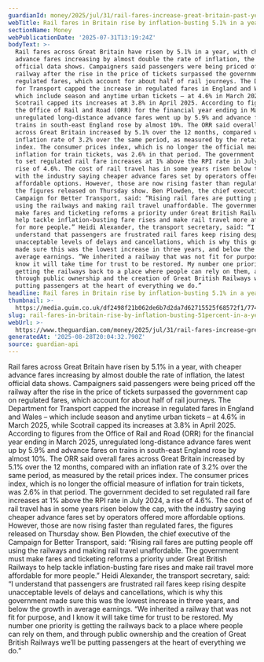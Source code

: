 ```yaml
---
guardianId: money/2025/jul/31/rail-fares-increase-great-britain-past-year-data
webTitle: Rail fares in Britain rise by inflation-busting 5.1% in a year
sectionName: Money
webPublicationDate: '2025-07-31T13:19:24Z'
bodyText: >-
  Rail fares across Great Britain have risen by 5.1% in a year, with cheaper
  advance fares increasing by almost double the rate of inflation, the latest
  official data shows. Campaigners said passengers were being priced off the
  railway after the rise in the price of tickets surpassed the government cap on
  regulated fares, which account for about half of rail journeys. The Department
  for Transport capped the increase in regulated fares in England and Wales –
  which include season and anytime urban tickets – at 4.6% in March 2025, while
  Scotrail capped its increases at 3.8% in April 2025. According to figures from
  the Office of Rail and Road (ORR) for the financial year ending in March 2025,
  unregulated long-distance advance fares went up by 5.9% and advance fares on
  trains in south-east England rose by almost 10%. The ORR said overall fares
  across Great Britain increased by 5.1% over the 12 months, compared with an
  inflation rate of 3.2% over the same period, as measured by the retail prices
  index. The consumer prices index, which is no longer the official measure of
  inflation for train tickets, was 2.6% in that period. The government decided
  to set regulated rail fare increases at 1% above the RPI rate in July 2024, a
  rise of 4.6%. The cost of rail travel has in some years risen below the cap,
  with the industry saying cheaper advance fares set by operators offered more
  affordable options. However, those are now rising faster than regulated fares,
  the figures released on Thursday show. Ben Plowden, the chief executive of the
  Campaign for Better Transport, said: “Rising rail fares are putting people off
  using the railways and making rail travel unaffordable. The government must
  make fares and ticketing reforms a priority under Great British Railways to
  help tackle inflation-busting fare rises and make rail travel more affordable
  for more people.” Heidi Alexander, the transport secretary, said: “I
  understand that passengers are frustrated rail fares keep rising despite
  unacceptable levels of delays and cancellations, which is why this government
  made sure this was the lowest increase in three years, and below the growth in
  average earnings. “We inherited a railway that was not fit for purpose, and I
  know it will take time for trust to be restored. My number one priority is
  getting the railways back to a place where people can rely on them, and
  through public ownership and the creation of Great British Railways we’ll be
  putting passengers at the heart of everything we do.”
headline: Rail fares in Britain rise by inflation-busting 5.1% in a year
thumbnail: >-
  https://media.guim.co.uk/df2498f21b062de6b7d2da7d62715525f68572f1/774_0_4062_3250/500.jpg
slug: rail-fares-in-britain-rise-by-inflation-busting-51percent-in-a-year
webUrl: >-
  https://www.theguardian.com/money/2025/jul/31/rail-fares-increase-great-britain-past-year-data
generatedAt: '2025-08-28T20:04:32.790Z'
source: guardian-api
---
```

Rail fares across Great Britain have risen by 5.1% in a year, with cheaper advance fares increasing by almost double the rate of inflation, the latest official data shows. Campaigners said passengers were being priced off the railway after the rise in the price of tickets surpassed the government cap on regulated fares, which account for about half of rail journeys. The Department for Transport capped the increase in regulated fares in England and Wales – which include season and anytime urban tickets – at 4.6% in March 2025, while Scotrail capped its increases at 3.8% in April 2025. According to figures from the Office of Rail and Road (ORR) for the financial year ending in March 2025, unregulated long-distance advance fares went up by 5.9% and advance fares on trains in south-east England rose by almost 10%. The ORR said overall fares across Great Britain increased by 5.1% over the 12 months, compared with an inflation rate of 3.2% over the same period, as measured by the retail prices index. The consumer prices index, which is no longer the official measure of inflation for train tickets, was 2.6% in that period. The government decided to set regulated rail fare increases at 1% above the RPI rate in July 2024, a rise of 4.6%. The cost of rail travel has in some years risen below the cap, with the industry saying cheaper advance fares set by operators offered more affordable options. However, those are now rising faster than regulated fares, the figures released on Thursday show. Ben Plowden, the chief executive of the Campaign for Better Transport, said: “Rising rail fares are putting people off using the railways and making rail travel unaffordable. The government must make fares and ticketing reforms a priority under Great British Railways to help tackle inflation-busting fare rises and make rail travel more affordable for more people.” Heidi Alexander, the transport secretary, said: “I understand that passengers are frustrated rail fares keep rising despite unacceptable levels of delays and cancellations, which is why this government made sure this was the lowest increase in three years, and below the growth in average earnings. “We inherited a railway that was not fit for purpose, and I know it will take time for trust to be restored. My number one priority is getting the railways back to a place where people can rely on them, and through public ownership and the creation of Great British Railways we’ll be putting passengers at the heart of everything we do.”
